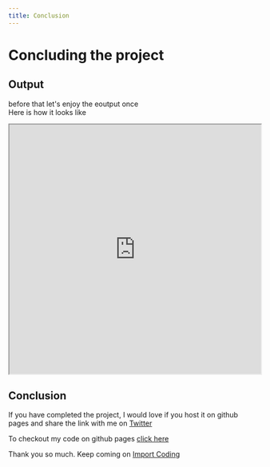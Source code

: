 ```yaml
---
title: Conclusion
---
```


# Concluding the project

## Output

before that let's enjoy the eoutput once<br />
Here is how it looks like

<iframe src="https://tiluckdave.github.io/clock/" width="100%" height="500px"></iframe>

## Conclusion

If you have completed the project, I would love if you host it on github pages and share the link with me on [Twitter](https://twitter.com/tiluckdave)

To checkout my code on github pages [click here](https://tiluckdave.github.io/clock/)

Thank you so much. Keep coming on [Import Coding](https://importcoding.vercel.app)